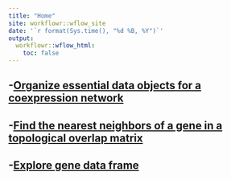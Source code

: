 ```yaml
---
title: "Home"
site: workflowr::wflow_site
date: '`r format(Sys.time(), "%d %B, %Y")`'
output:
  workflowr::wflow_html:
    toc: false
---
```

## -[Organize essential data objects for a coexpression network](https://austinthilliard.github.io/networks/organize_coexpression_network.html)  
## -[Find the nearest neighbors of a gene in a topological overlap matrix](https://github.com/AustinTHilliard/networks/blob/master/code/NN_from_TOM.html)  
## -[Explore gene data frame](https://austinthilliard.github.io/networks/explore_genedf.html)  

